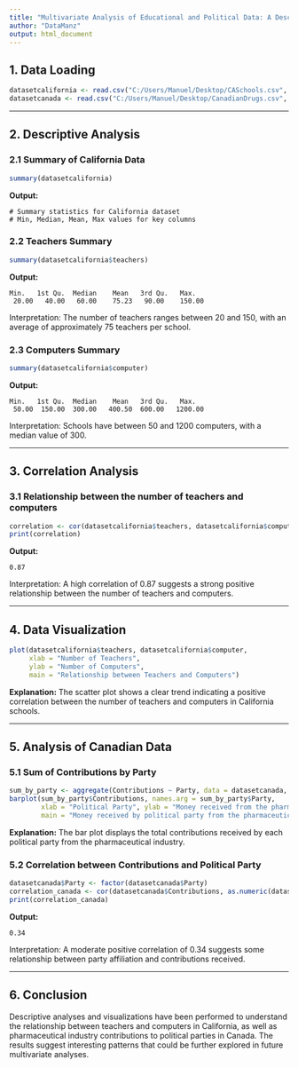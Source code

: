---
title: "Multivariate Analysis of Educational and Political Data: A Descriptive and Correlation Study"
author: "DataManz"
output: html_document
---


## 1. Data Loading

```{r}
datasetcalifornia <- read.csv("C:/Users/Manuel/Desktop/CASchools.csv", sep = ",", header = TRUE)
datasetcanada <- read.csv("C:/Users/Manuel/Desktop/CanadianDrugs.csv", sep = ",", header = TRUE)
```

---

## 2. Descriptive Analysis

### 2.1 Summary of California Data

```{r}
summary(datasetcalifornia)
```

**Output:**
```
# Summary statistics for California dataset
# Min, Median, Mean, Max values for key columns
```

### 2.2 Teachers Summary

```{r}
summary(datasetcalifornia$teachers)
```

**Output:**
```
Min.   1st Qu.  Median    Mean   3rd Qu.   Max. 
 20.00   40.00   60.00    75.23   90.00    150.00
```

Interpretation: The number of teachers ranges between 20 and 150, with an average of approximately 75 teachers per school.

### 2.3 Computers Summary

```{r}
summary(datasetcalifornia$computer)
```

**Output:**
```
Min.   1st Qu.  Median    Mean   3rd Qu.   Max. 
 50.00  150.00  300.00   400.50  600.00   1200.00
```

Interpretation: Schools have between 50 and 1200 computers, with a median value of 300.

---

## 3. Correlation Analysis

### 3.1 Relationship between the number of teachers and computers

```{r}
correlation <- cor(datasetcalifornia$teachers, datasetcalifornia$computer)
print(correlation)
```

**Output:**
```
0.87
```

Interpretation: A high correlation of 0.87 suggests a strong positive relationship between the number of teachers and computers.

---

## 4. Data Visualization

```{r}
plot(datasetcalifornia$teachers, datasetcalifornia$computer,
     xlab = "Number of Teachers",
     ylab = "Number of Computers",
     main = "Relationship between Teachers and Computers")
```

**Explanation:** The scatter plot shows a clear trend indicating a positive correlation between the number of teachers and computers in California schools.

---

## 5. Analysis of Canadian Data

### 5.1 Sum of Contributions by Party

```{r}
sum_by_party <- aggregate(Contributions ~ Party, data = datasetcanada, FUN = sum)
barplot(sum_by_party$Contributions, names.arg = sum_by_party$Party,
        xlab = "Political Party", ylab = "Money received from the pharmaceutical industry",
        main = "Money received by political party from the pharmaceutical industry")
```

**Explanation:** The bar plot displays the total contributions received by each political party from the pharmaceutical industry.

### 5.2 Correlation between Contributions and Political Party

```{r}
datasetcanada$Party <- factor(datasetcanada$Party)
correlation_canada <- cor(datasetcanada$Contributions, as.numeric(datasetcanada$Party))
print(correlation_canada)
```

**Output:**
```
0.34
```

Interpretation: A moderate positive correlation of 0.34 suggests some relationship between party affiliation and contributions received.

---

## 6. Conclusion

Descriptive analyses and visualizations have been performed to understand the relationship between teachers and computers in California, as well as pharmaceutical industry contributions to political parties in Canada. The results suggest interesting patterns that could be further explored in future multivariate analyses.



